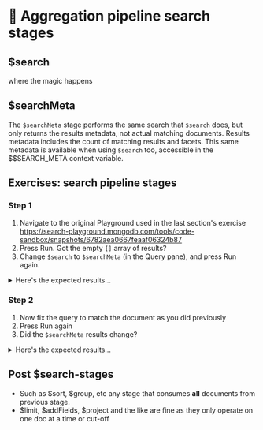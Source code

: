 # 👐 Aggregation pipeline search stages

## $search

where the magic happens

## $searchMeta

The `$searchMeta` stage performs the same search that `$search` does,
but only returns the results metadata, not actual matching documents.
Results metadata includes the count of matching results and facets.
This same metadata is available when using `$search` too, 
accessible in the $$SEARCH_META context variable.

## Exercises: search pipeline stages

### Step 1
1. Navigate to the original Playground used in the last section's exercise
   https://search-playground.mongodb.com/tools/code-sandbox/snapshots/6782aea0667feaaf06324b87
2. Press Run. Got the empty `[]` array of results?
3. Change `$search` to `$searchMeta` (in the Query pane), and press Run again.

<details>
<summary>Here's the expected results...</summary>
<div>
```js
[
  {
    "count": {
      "lowerBound": 0
    }
  }
]
```
</div>
</details>

### Step 2

1. Now fix the query to match the document as you did previously
2. Press Run again
3. Did the `$searchMeta` results change?

<details>
<summary>Here's the expected results...</summary>
<div>
```js
[
  {
    "count": {
      "lowerBound": 1
    }
  }
]
```
</div>
</details>

## Post $search-stages

  * Such as $sort, $group, etc any stage that consumes **all** documents from previous stage.
  * $limit, $addFields, $project and the like are fine as they only operate on one doc at a time
    or cut-off